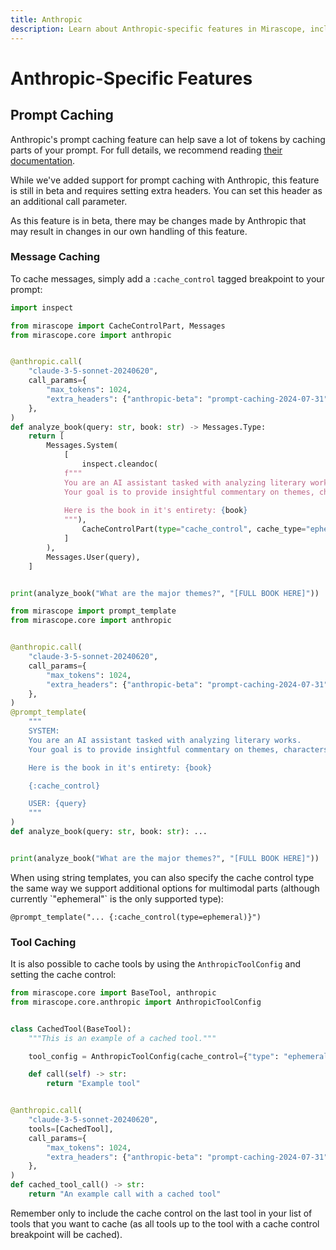 ```yaml
---
title: Anthropic
description: Learn about Anthropic-specific features in Mirascope, including prompt caching for message and tool contexts to optimize token usage with Claude models.
---
```


# Anthropic-Specific Features

## Prompt Caching

Anthropic's prompt caching feature can help save a lot of tokens by caching parts of your prompt. For full details, we recommend reading [their documentation](https://docs.anthropic.com/en/docs/build-with-claude/prompt-caching).

<Warning title="This Feature Is In Beta">
  While we've added support for prompt caching with Anthropic, this feature is still in beta and requires setting extra headers. You can set this header as an additional call parameter.

  As this feature is in beta, there may be changes made by Anthropic that may result in changes in our own handling of this feature.
</Warning>

### Message Caching

To cache messages, simply add a `:cache_control` tagged breakpoint to your prompt:

<TabbedSection>
<Tab value="Shorthand">

```python
import inspect

from mirascope import CacheControlPart, Messages
from mirascope.core import anthropic


@anthropic.call(
    "claude-3-5-sonnet-20240620",
    call_params={
        "max_tokens": 1024,
        "extra_headers": {"anthropic-beta": "prompt-caching-2024-07-31"},
    },
)
def analyze_book(query: str, book: str) -> Messages.Type:
    return [
        Messages.System(
            [
                inspect.cleandoc(
            f"""
            You are an AI assistant tasked with analyzing literary works.
            Your goal is to provide insightful commentary on themes, characters, and writing style.
                            
            Here is the book in it's entirety: {book}
            """),
                CacheControlPart(type="cache_control", cache_type="ephemeral"),
            ]
        ),
        Messages.User(query),
    ]


print(analyze_book("What are the major themes?", "[FULL BOOK HERE]"))
```

</Tab>
<Tab value="Template">

```python
from mirascope import prompt_template
from mirascope.core import anthropic


@anthropic.call(
    "claude-3-5-sonnet-20240620",
    call_params={
        "max_tokens": 1024,
        "extra_headers": {"anthropic-beta": "prompt-caching-2024-07-31"},
    },
)
@prompt_template(
    """
    SYSTEM:
    You are an AI assistant tasked with analyzing literary works.
    Your goal is to provide insightful commentary on themes, characters, and writing style.

    Here is the book in it's entirety: {book}

    {:cache_control}

    USER: {query}
    """
)
def analyze_book(query: str, book: str): ...


print(analyze_book("What are the major themes?", "[FULL BOOK HERE]"))
```

</Tab>
</TabbedSection>

<Info title="Additional options with string templates" collapsible={true} defaultCollapsed={true}>
  When using string templates, you can also specify the cache control type the same way we support additional options for multimodal parts (although currently `"ephemeral"` is the only supported type):

  ```python-no-extract
  @prompt_template("... {:cache_control(type=ephemeral)}")
  ```
</Info>

### Tool Caching

It is also possible to cache tools by using the `AnthropicToolConfig` and setting the cache control:

```python
from mirascope.core import BaseTool, anthropic
from mirascope.core.anthropic import AnthropicToolConfig


class CachedTool(BaseTool):
    """This is an example of a cached tool."""

    tool_config = AnthropicToolConfig(cache_control={"type": "ephemeral"})

    def call(self) -> str:
        return "Example tool"


@anthropic.call(
    "claude-3-5-sonnet-20240620",
    tools=[CachedTool],
    call_params={
        "max_tokens": 1024,
        "extra_headers": {"anthropic-beta": "prompt-caching-2024-07-31"},
    },
)
def cached_tool_call() -> str:
    return "An example call with a cached tool"
```

Remember only to include the cache control on the last tool in your list of tools that you want to cache (as all tools up to the tool with a cache control breakpoint will be cached).